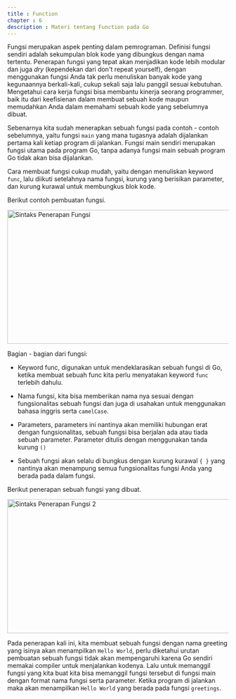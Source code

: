 ```yaml
---
title : Function
chapter : 6
description : Materi tentang Function pada Go
---
```


Fungsi merupakan aspek penting dalam pemrograman. Definisi fungsi 
sendiri adalah sekumpulan blok kode yang dibungkus dengan nama 
tertentu. Penerapan fungsi yang tepat akan menjadikan kode lebih modular 
dan juga *dry* (kependekan dari don't repeat yourself), dengan 
menggunakan fungsi Anda tak perlu menuliskan banyak kode yang 
kegunaannya berkali-kali, cukup sekali saja lalu panggil sesuai kebutuhan.
Mengetahui cara kerja fungsi bisa membantu kinerja seorang programmer, 
baik itu dari keefisienan dalam membuat sebuah kode maupun 
memudahkan Anda dalam memahami sebuah kode yang sebelumnya 
dibuat.

Sebenarnya kita sudah menerapkan sebuah fungsi pada contoh - contoh 
sebelumnya, yaitu fungsi `main` yang mana tugasnya adalah dijalankan 
pertama kali ketiap program di jalankan. Fungsi main sendiri merupakan 
fungsi utama pada program Go, tanpa adanya fungsi main sebuah 
program Go tidak akan bisa dijalankan. 

Cara membuat fungsi cukup mudah, yaitu dengan menuliskan keyword 
`func`, lalu diikuti setelahnya nama fungsi, kurung yang berisikan 
parameter, dan kurung kurawal untuk membungkus blok kode. 

Berikut contoh pembuatan fungsi.

<Image
  src="/content/bab-6-1.webp"
  width="618"
  height="304"
  alt="Sintaks Penerapan Fungsi"
/>

Bagian - bagian dari fungsi:

- Keyword func, digunakan untuk mendeklarasikan sebuah fungsi di 
Go, ketika membuat sebuah func kita perlu menyatakan keyword 
`func` terlebih dahulu.

- Nama fungsi, kita bisa memberikan nama nya sesuai dengan 
fungsionalitas sebuah fungsi dan juga di usahakan untuk 
menggunakan bahasa inggris serta `camelCase`.

- Parameters, parameters ini nantinya akan memiliki hubungan erat 
dengan fungsionalitas, sebuah fungsi bisa berjalan ada atau tiada 
sebuah parameter. Parameter ditulis dengan menggunakan tanda 
kurung `()`

- Sebuah fungsi akan selalu di bungkus dengan kurung kurawal `{ }` yang 
nantinya akan menampung semua fungsionalitas fungsi Anda yang berada pada dalam fungsi.

Berikut penerapan sebuah fungsi yang dibuat.

<Image
  src="/content/bab-6-2.webp"
  width="618"
  height="304"
  alt="Sintaks Penerapan Fungsi 2"
/>

Pada penerapan kali ini, kita membuat sebuah fungsi dengan nama 
greeting yang isinya akan menampilkan `Hello World`, perlu diketahui 
urutan pembuatan sebuah fungsi tidak akan mempengaruhi karena Go 
sendiri memakai compiler untuk menjalankan kodenya. Lalu untuk 
memanggil fungsi yang kita buat kita bisa memanggil fungsi tersebut di 
fungsi main dengan format nama fungsi serta parameter. Ketika program 
di jalankan maka akan menampilkan `Hello World` yang berada pada fungsi 
`greetings`.
